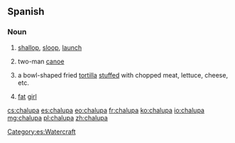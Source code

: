 ==Spanish==
{{wikipedia}}
===Noun===
{{es-noun|f}}

# {{nautical|lang=es}} [[shallop]], [[sloop]], [[launch]] {{gloss|a kind of longboat}}
# {{Mexico|lang=es}} two-man [[canoe]]
# {{Mexico|lang=es}} a bowl-shaped fried [[tortilla]] [[stuffed]] with chopped meat, lettuce, cheese, etc.
# {{Mexico|slang|lang=es}} [[fat]] [[girl]]

[[Category:es:Watercraft]]

[[cs:chalupa]]
[[es:chalupa]]
[[eo:chalupa]]
[[fr:chalupa]]
[[ko:chalupa]]
[[io:chalupa]]
[[mg:chalupa]]
[[pl:chalupa]]
[[zh:chalupa]]